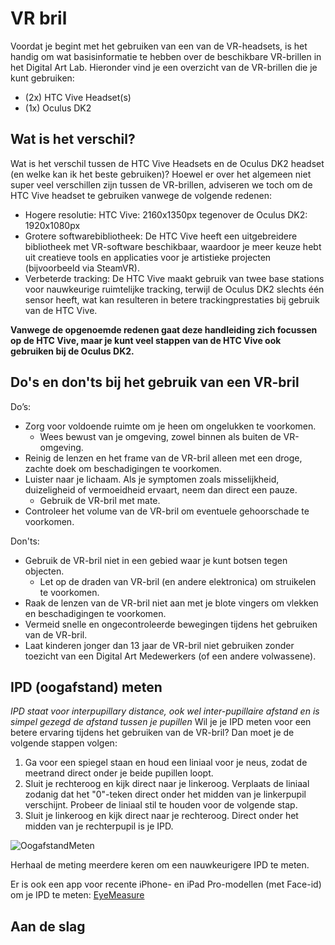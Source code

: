 
# VR bril

Voordat je begint met het gebruiken van een van de VR-headsets, is het handig om wat basisinformatie te hebben over de beschikbare VR-brillen in het Digital Art Lab. Hieronder vind je een overzicht van de VR-brillen die je kunt gebruiken:
- (2x) HTC Vive Headset(s)
- (1x) Oculus DK2

## Wat is het verschil?
Wat is het verschil tussen de HTC Vive Headsets en de Oculus DK2 headset (en welke kan ik het beste gebruiken)?
Hoewel er over het algemeen niet super veel verschillen zijn tussen de VR-brillen, adviseren we toch om de HTC Vive headset te gebruiken vanwege de volgende redenen:
- Hogere resolutie: HTC Vive: 2160x1350px tegenover de Oculus DK2: 1920x1080px
- Grotere softwarebibliotheek: De HTC Vive heeft een uitgebreidere bibliotheek met VR-software beschikbaar, waardoor je meer keuze hebt uit creatieve tools en applicaties voor je artistieke projecten (bijvoorbeeld via SteamVR).
- Verbeterde tracking: De HTC Vive maakt gebruik van twee base stations voor nauwkeurige ruimtelijke tracking, terwijl de Oculus DK2 slechts één sensor heeft, wat kan resulteren in betere trackingprestaties bij gebruik van de HTC Vive.


**Vanwege de opgenoemde redenen gaat deze handleiding zich focussen op de HTC Vive, maar je kunt veel stappen van de HTC Vive ook gebruiken bij de Oculus DK2.**


## Do's en don'ts bij het gebruik van een VR-bril

Do’s:
- Zorg voor voldoende ruimte om je heen om ongelukken te voorkomen.
  - Wees bewust van je omgeving, zowel binnen als buiten de VR-omgeving.
- Reinig de lenzen en het frame van de VR-bril alleen met een droge, zachte doek om beschadigingen te voorkomen.
- Luister naar je lichaam. Als je symptomen zoals misselijkheid, duizeligheid of vermoeidheid ervaart, neem dan direct een pauze.
  - Gebruik de VR-bril met mate.
- Controleer het volume van de VR-bril om eventuele gehoorschade te voorkomen.

Don'ts:
- Gebruik de VR-bril niet in een gebied waar je kunt botsen tegen objecten.
  - Let op de draden van VR-bril (en andere elektronica) om struikelen te voorkomen.
- Raak de lenzen van de VR-bril niet aan met je blote vingers om vlekken en beschadigingen te voorkomen.
- Vermeid snelle en ongecontroleerde bewegingen tijdens het gebruiken van de VR-bril.
- Laat kinderen jonger dan 13 jaar de VR-bril niet gebruiken zonder toezicht van een Digital Art Medewerkers (of een andere volwassene).


## IPD (oogafstand) meten

*IPD staat voor interpupillary distance, ook wel inter-pupillaire afstand en is simpel gezegd de afstand tussen je pupillen*
Wil je je IPD meten voor een betere ervaring tijdens het gebruiken van de VR-bril? Dan moet je de volgende stappen volgen:
1. Ga voor een spiegel staan en houd een liniaal voor je neus, zodat de meetrand direct onder je beide pupillen loopt.
2. Sluit je rechteroog en kijk direct naar je linkeroog. Verplaats de liniaal zodanig dat het "0"-teken direct onder het midden van je linkerpupil verschijnt. Probeer de liniaal stil te houden voor de volgende stap.
3. Sluit je linkeroog en kijk direct naar je rechteroog. Direct onder het midden van je rechterpupil is je IPD.

![OogafstandMeten](public/assets/vr-bril/MeasureIPD2.png)

<Callout>
	Herhaal de meting meerdere keren om een nauwkeurigere IPD te meten.
</Callout>

Er is ook een app voor recente iPhone- en iPad Pro-modellen (met Face-id) om je IPD te meten: [EyeMeasure](https://apps.apple.com/nl/app/eyemeasure/id1417435049)


## Aan de slag


<Cards>
	<Card
		icon="📖"
		title="Stappenplan"
		href="/vr-bril/stappenplan"
		arrow={true}
	/>
</Cards>
